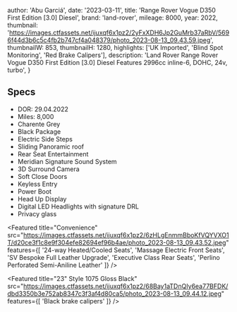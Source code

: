 
  author: 'Abu Garciá',
  date: '2023-03-11',
  title: 'Range Rover Vogue D350 First Edition [3.0] Diesel',
  brand: 'land-rover',
  mileage: 8000,
  year: 2022,
  thumbnail: 'https://images.ctfassets.net/ijuxqf6x1pz2/2yFxXDH6Jp2GuMrb37aRbV/5696f44d3b6c5c4fb2b747cf4a048379/photo_2023-08-13_09.43.59.jpeg',
  thumbnailW: 853,
  thumbnailH: 1280,
  highlights: ['UK Imported', 'Blind Spot Monitoring', 'Red Brake Calipers'],
  description:
    'Land Rover Range Rover Vogue D350 First Edition [3.0] Diesel Features 2996cc inline-6, DOHC, 24v, turbo',
}


## Specs
- DOR: 29.04.2022
- Miles: 8,000
- Charente Grey
- Black Package
- Electric Side Steps
- Sliding Panoramic roof
- Rear Seat Entertainment
- Meridian Signature Sound System
- 3D Surround Camera
- Soft Close Doors
- Keyless Entry
- Power Boot
- Head Up Display
- Digital LED Headlights with signature DRL
- Privacy glass

<Featured
  title="Convenience"
  src="https://images.ctfassets.net/ijuxqf6x1pz2/6zHLgEnmmBboKfVQYVXO1T/d20ce3f1c8e9f304efe82694ef96b4ae/photo_2023-08-13_09.43.52.jpeg"
  features={[
    '24-way Heated/Cooled Seats',
    'Massage Electric Front Seats',
    'SV Bespoke Full Leather Upgrade',
    'Executive Class Rear Seats',
    'Perlino Perforated Semi-Aniline Leather'
  ]}
/>

<Featured
  title="23" Style 1075 Gloss Black"
  src="https://images.ctfassets.net/ijuxqf6x1pz2/68Bay1aTDnQIy6ea77BFDK/dbd3350b3e752ab8347c3f3af4d80ca5/photo_2023-08-13_09.44.12.jpeg"
  features={[
    'Black brake calipers'
  ]}
/>
